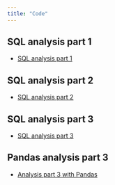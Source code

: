 ```yaml
---
title: "Code"
---
```


## SQL analysis part 1

- [SQL analysis part 1](https://colab.research.google.com/github/kirenz/lab-competitive/blob/main/code/sql-analysis-1-c.ipynb)

## SQL analysis part 2

- [SQL analysis part 2](https://colab.research.google.com/github/kirenz/lab-competitive/blob/main/code/sql-analysis-2-c.ipynb)


## SQL analysis part 3

- [SQL analysis part 3](https://colab.research.google.com/github/kirenz/lab-competitive/blob/main/code/sql-analysis-3-c.ipynb)

## Pandas analysis part 3

- [Analysis part 3 with Pandas](https://colab.research.google.com/github/kirenz/lab-competitive/blob/main/code/sql-analysis-3-pandas.ipynb)